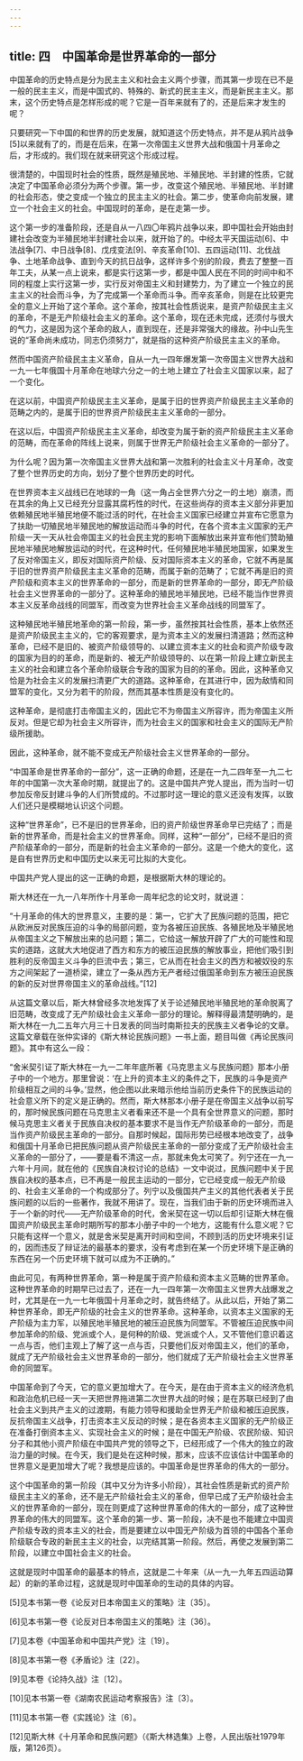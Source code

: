 ```yaml
---
---
---
```

title: 四　中国革命是世界革命的一部分
---




中国革命的历史特点是分为民主主义和社会主义两个步骤，而其第一步现在已不是一般的民主主义，而是中国式的、特殊的、新式的民主主义，而是新民主主义。那末，这个历史特点是怎样形成的呢？它是一百年来就有了的，还是后来才发生的呢？

只要研究一下中国的和世界的历史发展，就知道这个历史特点，并不是从鸦片战争[5]以来就有了的，而是在后来，在第一次帝国主义世界大战和俄国十月革命之后，才形成的。我们现在就来研究这个形成过程。

很清楚的，中国现时社会的性质，既然是殖民地、半殖民地、半封建的性质，它就决定了中国革命必须分为两个步骤。第一步，改变这个殖民地、半殖民地、半封建的社会形态，使之变成一个独立的民主主义的社会。第二步，使革命向前发展，建立一个社会主义的社会。中国现时的革命，是在走第一步。

这个第一步的准备阶段，还是自从一八四〇年鸦片战争以来，即中国社会开始由封建社会改变为半殖民地半封建社会以来，就开始了的。中经太平天国运动[6]、中法战争[7]、中日战争[8]、戊戌变法[9]、辛亥革命[10]、五四运动[11]、北伐战争、土地革命战争、直到今天的抗日战争，这样许多个别的阶段，费去了整整一百年工夫，从某一点上说来，都是实行这第一步，都是中国人民在不同的时间中和不同的程度上实行这第一步，实行反对帝国主义和封建势力，为了建立一个独立的民主主义的社会而斗争，为了完成第一个革命而斗争。而辛亥革命，则是在比较更完全的意义上开始了这个革命。这个革命，按其社会性质说来，是资产阶级民主主义的革命，不是无产阶级社会主义的革命。这个革命，现在还未完成，还须付与很大的气力，这是因为这个革命的敌人，直到现在，还是非常强大的缘故。孙中山先生说的“革命尚未成功，同志仍须努力”，就是指的这种资产阶级民主主义的革命。

然而中国资产阶级民主主义革命，自从一九一四年爆发第一次帝国主义世界大战和一九一七年俄国十月革命在地球六分之一的土地上建立了社会主义国家以来，起了一个变化。

在这以前，中国资产阶级民主主义革命，是属于旧的世界资产阶级民主主义革命的范畴之内的，是属于旧的世界资产阶级民主主义革命的一部分。

在这以后，中国资产阶级民主主义革命，却改变为属于新的资产阶级民主主义革命的范畴，而在革命的阵线上说来，则属于世界无产阶级社会主义革命的一部分了。

为什么呢？因为第一次帝国主义世界大战和第一次胜利的社会主义十月革命，改变了整个世界历史的方向，划分了整个世界历史的时代。

在世界资本主义战线已在地球的一角（这一角占全世界六分之一的土地）崩溃，而在其余的角上又已经充分显露其腐朽性的时代，在这些尚存的资本主义部分非更加依赖殖民地半殖民地便不能过活的时代，在社会主义国家已经建立并宣布它愿意为了扶助一切殖民地半殖民地的解放运动而斗争的时代，在各个资本主义国家的无产阶级一天一天从社会帝国主义的社会民主党的影响下面解放出来并宣布他们赞助殖民地半殖民地解放运动的时代，在这种时代，任何殖民地半殖民地国家，如果发生了反对帝国主义，即反对国际资产阶级、反对国际资本主义的革命，它就不再是属于旧的世界资产阶级民主主义革命的范畴，而属于新的范畴了；它就不再是旧的资产阶级和资本主义的世界革命的一部分，而是新的世界革命的一部分，即无产阶级社会主义世界革命的一部分了。这种革命的殖民地半殖民地，已经不能当作世界资本主义反革命战线的同盟军，而改变为世界社会主义革命战线的同盟军了。

这种殖民地半殖民地革命的第一阶段，第一步，虽然按其社会性质，基本上依然还是资产阶级民主主义的，它的客观要求，是为资本主义的发展扫清道路；然而这种革命，已经不是旧的、被资产阶级领导的、以建立资本主义的社会和资产阶级专政的国家为目的的革命，而是新的、被无产阶级领导的、以在第一阶段上建立新民主主义的社会和建立各个革命阶级联合专政的国家为目的的革命。因此，这种革命又恰是为社会主义的发展扫清更广大的道路。这种革命，在其进行中，因为敌情和同盟军的变化，又分为若干的阶段，然而其基本性质是没有变化的。

这种革命，是彻底打击帝国主义的，因此它不为帝国主义所容许，而为帝国主义所反对。但是它却为社会主义所容许，而为社会主义的国家和社会主义的国际无产阶级所援助。

因此，这种革命，就不能不变成无产阶级社会主义世界革命的一部分。

“中国革命是世界革命的一部分”，这一正确的命题，还是在一九二四年至一九二七年的中国第一次大革命时期，就提出了的。这是中国共产党人提出，而为当时一切参加反帝反封建斗争的人们所赞成的。不过那时这一理论的意义还没有发挥，以致人们还只是模糊地认识这个问题。

这种“世界革命”，已不是旧的世界革命，旧的资产阶级世界革命早已完结了；而是新的世界革命，而是社会主义的世界革命。同样，这种“一部分”，已经不是旧的资产阶级革命的一部分，而是新的社会主义革命的一部分。这是一个绝大的变化，这是自有世界历史和中国历史以来无可比拟的大变化。

中国共产党人提出的这一正确的命题，是根据斯大林的理论的。

斯大林还在一九一八年所作十月革命一周年纪念的论文时，就说道：

“十月革命的伟大的世界意义，主要的是：第一，它扩大了民族问题的范围，把它从欧洲反对民族压迫的斗争的局部问题，变为各被压迫民族、各殖民地及半殖民地从帝国主义之下解放出来的总问题；第二，它给这一解放开辟了广大的可能性和现实的道路，这就大大地促进了西方和东方的被压迫民族的解放事业，把他们吸引到胜利的反帝国主义斗争的巨流中去；第三，它从而在社会主义的西方和被奴役的东方之间架起了一道桥梁，建立了一条从西方无产者经过俄国革命到东方被压迫民族的新的反对世界帝国主义的革命战线。”[12]

从这篇文章以后，斯大林曾经多次地发挥了关于论述殖民地半殖民地的革命脱离了旧范畴，改变成了无产阶级社会主义革命一部分的理论。解释得最清楚明确的，是斯大林在一九二五年六月三十日发表的同当时南斯拉夫的民族主义者争论的文章。这篇文章载在张仲实译的《斯大林论民族问题》一书上面，题目叫做《再论民族问题》。其中有这么一段：

“舍米契引证了斯大林在一九一二年年底所著《马克思主义与民族问题》那本小册子中的一个地方。那里曾说：‘在上升的资本主义的条件之下，民族的斗争是资产阶级相互之间的斗争。’显然，他企图以此来暗示他给当前历史条件下的民族运动的社会意义所下的定义是正确的。然而，斯大林那本小册子是在帝国主义战争以前写的，那时候民族问题在马克思主义者看来还不是一个具有全世界意义的问题，那时候马克思主义者关于民族自决权的基本要求不是当作无产阶级革命的一部分，而是当作资产阶级民主革命的一部分。自那时候起，国际形势已经根本地改变了，战争和俄国十月革命已把民族问题从资产阶级民主革命的一部分变成了无产阶级社会主义革命的一部分了，——要是看不清这一点，那就未免太可笑了。列宁还在一九一六年十月间，就在他的《民族自决权讨论的总结》一文中说过，民族问题中关于民族自决权的基本点，已不再是一般民主运动的一部分，它已经变成一般无产阶级的、社会主义革命的一个构成部分了。列宁以及俄国共产主义的其他代表者关于民族问题的以后的一些著作，我就不用讲了。现在，当我们由于新的历史环境而进入于一个新的时代——无产阶级革命的时代，舍米契在这一切以后却引证斯大林在俄国资产阶级民主革命时期所写的那本小册子中的一个地方，这能有什么意义呢？它只能有这样一个意义，就是舍米契是离开时间和空间，不顾到活的历史环境来引证的，因而违反了辩证法的最基本的要求，没有考虑到在某一个历史环境下是正确的东西在另一个历史环境下就可以成为不正确的。”



由此可见，有两种世界革命，第一种是属于资产阶级和资本主义范畴的世界革命。这种世界革命的时期早已过去了，还在一九一四年第一次帝国主义世界大战爆发之时，尤其是在一九一七年俄国十月革命之时，就告终结了。从此以后，开始了第二种世界革命，即无产阶级的社会主义的世界革命。这种革命，以资本主义国家的无产阶级为主力军，以殖民地半殖民地的被压迫民族为同盟军。不管被压迫民族中间参加革命的阶级、党派或个人，是何种的阶级、党派或个人，又不管他们意识着这一点与否，他们主观上了解了这一点与否，只要他们反对帝国主义，他们的革命，就成了无产阶级社会主义世界革命的一部分，他们就成了无产阶级社会主义世界革命的同盟军。

中国革命到了今天，它的意义更加增大了。在今天，是在由于资本主义的经济危机和政治危机已经一天一天把世界拖进第二次世界大战的时候；是在苏联已经到了由社会主义到共产主义的过渡期，有能力领导和援助全世界无产阶级和被压迫民族，反抗帝国主义战争，打击资本主义反动的时候；是在各资本主义国家的无产阶级正在准备打倒资本主义、实现社会主义的时候；是在中国无产阶级、农民阶级、知识分子和其他小资产阶级在中国共产党的领导之下，已经形成了一个伟大的独立的政治力量的时候。在今天，我们是处在这种时候，那末，应该不应该估计中国革命的世界意义是更加增大了呢？我想是应该的。中国革命是世界革命的伟大的一部分。

这个中国革命的第一阶段（其中又分为许多小阶段），其社会性质是新式的资产阶级民主主义的革命，还不是无产阶级社会主义的革命，但早已成了无产阶级社会主义的世界革命的一部分，现在则更成了这种世界革命的伟大的一部分，成了这种世界革命的伟大的同盟军。这个革命的第一步、第一阶段，决不是也不能建立中国资产阶级专政的资本主义的社会，而是要建立以中国无产阶级为首领的中国各个革命阶级联合专政的新民主主义的社会，以完结其第一阶段。然后，再使之发展到第二阶段，以建立中国社会主义的社会。

这就是现时中国革命的最基本的特点，这就是二十年来（从一九一九年五四运动算起）的新的革命过程，这就是现时中国革命的生动的具体的内容。



[5]见本书第一卷《论反对日本帝国主义的策略》注〔35〕。

[6]见本书第一卷《论反对日本帝国主义的策略》注〔36〕。

[7]见本卷《中国革命和中国共产党》注〔19〕。

[8]见本书第一卷《矛盾论》注〔22〕。

[9]见本卷《论持久战》注〔12〕。

[10]见本书第一卷《湖南农民运动考察报告》注〔3〕。

[11]见本书第一卷《实践论》注〔6〕。

[12]见斯大林《十月革命和民族问题》（《斯大林选集》上卷，人民出版社1979年版，第126页）。